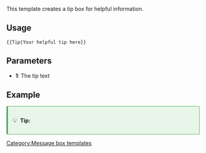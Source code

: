 <noinclude>
This template creates a tip box for helpful information.

== Usage ==
<pre>
{{Tip|Your helpful tip here}}
</pre>

== Parameters ==
* '''1''': The tip text

== Example ==
{{Tip|Use keyboard shortcuts to navigate GitHub more efficiently!}}

</noinclude><includeonly><div style="background: #e8f5e9; border: 1px solid #4caf50; border-left: 4px solid #4caf50; border-radius: 3px; padding: 12px; margin: 10px 0;">
<div style="display: flex; align-items: center; gap: 8px;">
<span style="font-size: 1.2em;">💡</span>
<div><strong>Tip:</strong> {{{1|}}}</div>
</div>
</div></includeonly>
[[Category:Message box templates]]